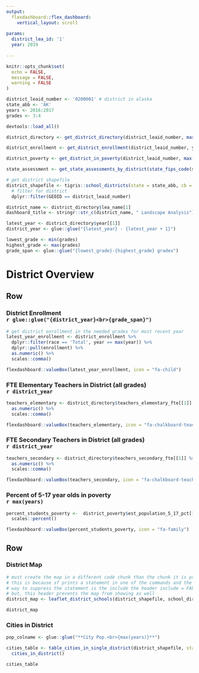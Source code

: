```yaml
---
output: 
  flexdashboard::flex_dashboard:
    vertical_layout: scroll
    
params:
  district_lea_id: '1'
  year: 2019
  
---
```


```r
knitr::opts_chunk$set(
  echo = FALSE,
  message = FALSE,
  warning = FALSE
)

district_leaid_number <- '0200001' # district in alaska
state_abb <- 'AK'
years <- 2016:2017
grades <- 3:4

devtools::load_all()
```

```r
district_directory <- get_district_directory(district_leaid_number, max(years))

district_enrollment <- get_district_enrollment(district_leaid_number, years, grades)

district_poverty <- get_district_in_poverty(district_leaid_number, max(years))

state_assessment <- get_state_assessments_by_district(state_fips_code(state_abb), years)

# get district shapefile
district_shapefile <- tigris::school_districts(state = state_abb, cb = FALSE) %>%
  # filter for district
  dplyr::filter(GEOID == district_leaid_number)

district_name <- district_directory$lea_name[1]
dashboard_title <- stringr::str_c(district_name, " Landscape Analysis")

latest_year <- district_directory$year[[1]]
district_year <- glue::glue("{latest_year} - {latest_year + 1}")

lowest_grade <- min(grades)
highest_grade <- max(grades)
grade_span <- glue::glue("{lowest_grade}-{highest_grade} grades")
```

<script>
document.querySelector(".navbar-header > span.navbar-brand").innerHTML = "`r dashboard_title`";
</script> 


District Overview {data-orientation=rows}
=====================================   

Row
-----------------------------------------------------------------------

### District Enrollment<br>`r glue::glue("{district_year}<br>{grade_span}")`

```r
# get district enrollment in the needed grades for most recent year
latest_year_enrollment <- district_enrollment %>%
  dplyr::filter(race == 'Total', year == max(year)) %>%
  dplyr::pull(enrollment) %>%
  as.numeric() %>%
  scales::comma()

flexdashboard::valueBox(latest_year_enrollment, icon = "fa-child")
```

### FTE Elementary Teachers in District (all grades)<br>`r district_year`

```r
teachers_elementary <- district_directory$teachers_elementary_fte[[1]] %>%
  as.numeric() %>%
  scales::comma()

flexdashboard::valueBox(teachers_elementary, icon = "fa-chalkboard-teacher")
```

### FTE Secondary Teachers in District (all grades)<br>`r district_year`

```r
teachers_secondary <- district_directory$teachers_secondary_fte[[1]] %>%
  as.numeric() %>%
  scales::comma()

flexdashboard::valueBox(teachers_secondary, icon = "fa-chalkboard-teacher")
```

### Percent of 5-17 year olds in poverty<br>`r max(years)`

```r
percent_students_poverty <-  district_poverty$est_population_5_17_pct[1] %>%
  scales::percent()

flexdashboard::valueBox(percent_students_poverty, icon = "fa-family")
```

Row
-------------------------------------

### District Map {data-width=700}

```r
# must create the map in a different code chunk than the chunk it is printed in
# this is because sf prints a statement in one of the commands and the only
# way to suppress the statement is the include the header include = FALSE
# but, this header prevents the map from showing as well
district_map <- leaflet_district_schools(district_shapefile, school_directory)
``` 

```r
district_map
```

### Cities in District {data-width=200}

```r
pop_colname <- glue::glue("**City Pop.<br>{max(years)}**")

cities_table <- table_cities_in_single_district(district_shapefile, state = state_abb, year = max(years)) %>%
  cities_in_district()
```

```r
cities_table
```
